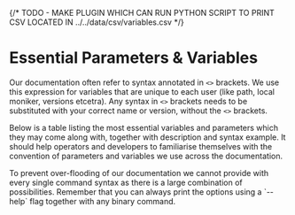 {/*
TODO - MAKE PLUGIN WHICH CAN RUN PYTHON SCRIPT TO PRINT CSV LOCATED IN ../../data/csv/variables.csv
*/}

# Essential Parameters & Variables

Our documentation often refer to syntax annotated in `<>` brackets. We use this expression for variables that are unique to each user (like path, local moniker, versions etcetra). Any syntax in `<>` brackets needs to be substituted with your correct name or version, without the `<>` brackets.

Below is a table listing the most essential variables and parameters which they may come along with, together with description and syntax example.  It should help operators and developers to familiarise themselves with the convention of parameters and variables we use across the documentation.


<Callout>
To prevent over-flooding of our documentation we cannot provide with every single command syntax as there is a large combination of possibilities. Remember that you can always print the options using a `--help` flag together with any binary command.
</Callout>




